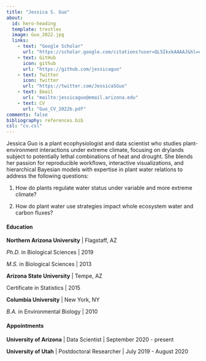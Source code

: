 ```yaml
---
title: "Jessica S. Guo"
about:
  id: hero-heading
  template: trestles
  image: Guo_2022.jpg
  links:
    - text: "Google Scholar"
      url: "https://scholar.google.com/citations?user=QL5IkxkAAAAJ&hl=en&oi=ao"
    - text: GitHub
      icon: github
      url: "https://github.com/jessicaguo"
    - text: Twitter
      icon: twitter
      url: "https://twitter.com/JessicaSGuo"
    - text: Email
      url: "mailto:jessicaguo@email.arizona.edu"
    - text: CV
      url: "Guo_CV_2022b.pdf"
comments: false
bibliography: references.bib
csl: "cv.csl"
---
```



Jessica Guo is a plant ecophysiologist and data scientist who studies plant-environment interactions under extreme climate, focusing on drylands subject to potentially lethal combinations of heat and drought. She blends her passion for reproducible workflows, interactive visualizations, and hierarchical Bayesian models with expertise in plant water relations to address the following questions:

1)  How do plants regulate water status under variable and more extreme climate?

2)  How do plant water use strategies impact whole ecosystem water and carbon fluxes?

#### Education

**Northern Arizona University** \| Flagstaff, AZ

*Ph.D.* in Biological Sciences \| 2019

*M.S.* in Biological Sciences \| 2013

**Arizona State University** \| Tempe, AZ

Certificate in Statistics \| 2015

**Columbia University** \| New York, NY

*B.A.* in Environmental Biology \| 2010

#### Appointments
**University of Arizona** \| Data Scientist \| September 2020 - present

**University of Utah** \| Postdoctoral Researcher \| July 2019 - August 2020

